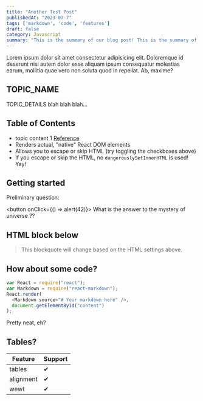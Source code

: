```yaml
---
title: "Another Test Post"
publishedAt: "2023-07-7"
tags: ['markdown', 'code', 'features']
draft: false
category: Javascript
summary: "This is the summary of our blog post! This is the summary of our blog post! This is the summary of our blog post!"
---
```


Lorem ipsum dolor sit amet consectetur adipisicing elit. Doloremque id deserunt nisi autem dolor esse aliquam ipsum consequatur molestias earum, mollitia quae vero non soluta quod in repellat. Ab, maxime?

## TOPIC_NAME

TOPIC_DETAILS
blah blah blah...

## Table of Contents

- topic content 1 [Reference](http://dibya.org)
- Renders actual, "native" React DOM elements
- Allows you to escape or skip HTML (try toggling the checkboxes above)
- If you escape or skip the HTML, no `dangerouslySetInnerHTML` is used! Yay!

## Getting started

Preliminary question:

<button onClick={() => alert(42)}>
  What is the answer to the mystery of universe ??
</button>

## HTML block below

<blockquote>
  This blockquote will change based on the HTML settings above.
</blockquote>

## How about some code?

```js
var React = require("react");
var Markdown = require("react-markdown");
React.render(
  <Markdown source="# Your markdown here" />,
  document.getElementById("content")
);
```

Pretty neat, eh?

## Tables?

| Feature   | Support |
| --------- | ------- |
| tables    | ✔       |
| alignment | ✔       |
| wewt      | ✔       |
